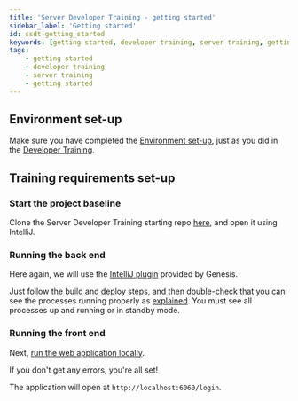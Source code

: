 ```yaml
---
title: 'Server Developer Training - getting started'
sidebar_label: 'Getting started'
id: ssdt-getting_started
keywords: [getting started, developer training, server training, getting started]
tags:
    - getting started
    - developer training
    - server training
    - getting started
---
```


## Environment set-up

Make sure you have completed the [Environment set-up](../../../getting-started/developer-training/environment-setup/), just as you did in the [Developer Training](../../../getting-started/developer-training/training-intro/).

## Training requirements set-up

### Start the project baseline

Clone the Server Developer Training starting repo [here](https://github.com/genesiscommunitysuccess/servertraining-seed), and open it using IntelliJ. 


### Running the back end

Here again, we will use the [IntelliJ plugin](../../../server/tooling/intellij-plugin/) provided by Genesis.

Just follow the [build and deploy steps](../../../getting-started/developer-training/training-content-day1/#5-the-build-and-deploy-process), and then double-check that you can see the processes running properly as [explained](../../../server/tooling/intellij-plugin/#starting-processes). You must see all processes up and running or in standby mode.

### Running the front end

Next, [run the web application locally](../../../getting-started/developer-training/training-content-day2/#running-the-application-locally).

If you don't get any errors, you're all set!

The application will open at `http://localhost:6060/login`.

